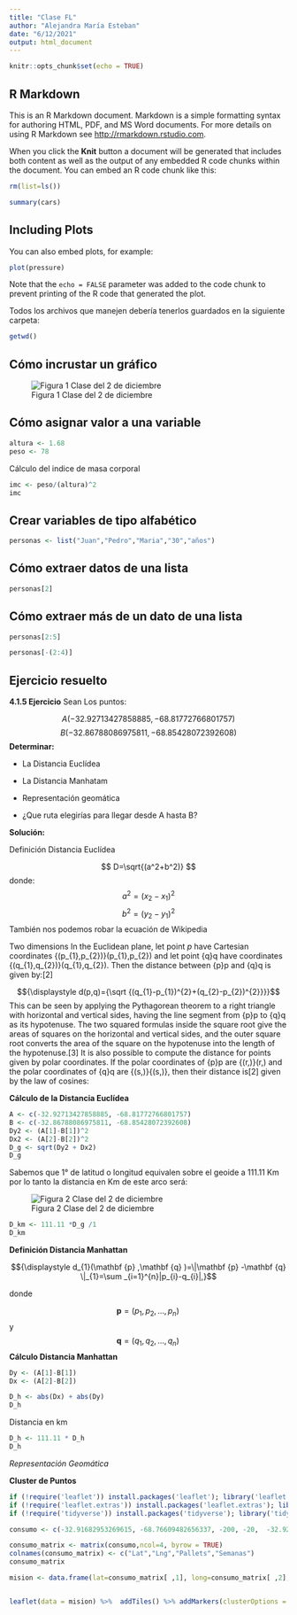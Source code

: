 ---
title: "Clase FL"
author: "Alejandra María Esteban"
date: "6/12/2021"
output: html_document
---

```{r setup, include=FALSE}
knitr::opts_chunk$set(echo = TRUE)
```

## R Markdown

This is an R Markdown document. Markdown is a simple formatting syntax for authoring HTML, PDF, and MS Word documents. For more details on using R Markdown see <http://rmarkdown.rstudio.com>.

When you click the **Knit** button a document will be generated that includes both content as well as the output of any embedded R code chunks within the document. You can embed an R code chunk like this:

```{r}
rm(list=ls())
```


```{r cars}
summary(cars)
```

## Including Plots

You can also embed plots, for example:

```{r pressure, echo=TRUE}
plot(pressure)
```

Note that the `echo = FALSE` parameter was added to the code chunk to prevent printing of the R code that generated the plot.

Todos los archivos que manejen debería tenerlos guardados en la siguiente carpeta:
```{r}
getwd()
```

## Cómo incrustar un gráfico

![Figura 1 Clase del 2 de diciembre](img/Triangulo.PNG)

## Cómo asignar valor a una variable

```{r}
altura <- 1.68
peso <- 78
```

Cálculo del indice de masa corporal

```{r}
imc <- peso/(altura)^2
imc
```
## Crear variables de tipo alfabético

```{r}
personas <- list("Juan","Pedro","Maria","30","años")
```

## Cómo extraer datos de una lista

```{r}
personas[2]
```
## Cómo extraer más de un dato de una lista
```{r}
personas[2:5]
```
```{r}
personas[-(2:4)]
```
## Ejercicio resuelto

**4.1.5 Ejercicio**
Sean Los puntos:


$$A (−32.92713427858885,−68.81772766801757)$$
$$B (−32.86788086975811,−68.85428072392608)$$
**Determinar:**

- La Distancia Euclídea

- La Distancia Manhatam

- Representación geomática

- ¿Que ruta elegirías para llegar desde A hasta B?

**Solución:**

Definición Distancia Euclídea 

$$ D=\sqrt{(a^2+b^2)} $$
donde: 
$$ a^2 = (x_2 - x_1 )^2$$
$$ b^2 = (y_2 - y_1 )^2$$
También nos podemos robar la ecuación de Wikipedia

Two dimensions
In the Euclidean plane, let point $p$ have Cartesian coordinates {\displaystyle (p_{1},p_{2})}(p_{1},p_{2}) and let point {\displaystyle q}q have coordinates {\displaystyle (q_{1},q_{2})}(q_{1},q_{2}). Then the distance between {\displaystyle p}p and {\displaystyle q}q is given by:[2]

$${\displaystyle d(p,q)={\sqrt {(q_{1}-p_{1})^{2}+(q_{2}-p_{2})^{2}}}}$$
This can be seen by applying the Pythagorean theorem to a right triangle with horizontal and vertical sides, having the line segment from {\displaystyle p}p to {\displaystyle q}q as its hypotenuse. The two squared formulas inside the square root give the areas of squares on the horizontal and vertical sides, and the outer square root converts the area of the square on the hypotenuse into the length of the hypotenuse.[3]
It is also possible to compute the distance for points given by polar coordinates. If the polar coordinates of {\displaystyle p}p are {\displaystyle (r,\theta )}(r,\theta ) and the polar coordinates of {\displaystyle q}q are {\displaystyle (s,\psi )}{\displaystyle (s,\psi )}, then their distance is[2] given by the law of cosines:


**Cálculo de la Distancia Euclídea**

```{r}
A <- c(-32.92713427858885, -68.81772766801757)
B <- c(-32.86788086975811, -68.85428072392608)
Dy2 <- (A[1]-B[1])^2
Dx2 <- (A[2]-B[2])^2
D_g <- sqrt(Dy2 + Dx2)
D_g
```

Sabemos que 1° de latitud o longitud equivalen sobre el geoide a 111.11 Km por lo tanto la distancia en Km de este arco será:

![Figura 2 Clase del 2 de diciembre](img/EquivalenciaLongKm.PNG)


```{r}
D_km <- 111.11 *D_g /1
D_km
```
**Definición Distancia Manhattan**


$${\displaystyle d_{1}(\mathbf {p} ,\mathbf {q} )=\|\mathbf {p} -\mathbf {q} \|_{1}=\sum _{i=1}^{n}|p_{i}-q_{i}|,}$$

donde 

$${\displaystyle \mathbf {p} =(p_{1},p_{2},\dots ,p_{n})\,}$$
y 
$${\displaystyle \mathbf {q} =(q_{1},q_{2},\dots ,q_{n})\,}$$
**Cálculo Distancia Manhattan**
```{r}
Dy <- (A[1]-B[1])
Dx <- (A[2]-B[2])

D_h <- abs(Dx) + abs(Dy)
D_h
```
Distancia en km
```{r}
D_h <- 111.11 * D_h
D_h
```
*Representación Geomática*

**Cluster de Puntos**
```{r}
if (!require('leaflet')) install.packages('leaflet'); library('leaflet')
if (!require('leaflet.extras')) install.packages('leaflet.extras'); library('leaflet.extras')
if (!require('tidyverse')) install.packages('tidyverse'); library('tidyverse')
```
```{r}
consumo <- c(-32.91682953269615, -68.76609482656337, -200, -20,  -32.92721825526954, -68.81768957684899,3 , 1 , -32.911401355733354, -68.82484400346665 , 5 ,4, -32.89442568503209, -68.83059940148742, 1,6, -32.892425579377154, -68.83308860323564 ,5 ,2, -32.896226807794974, -68.82193031473983 ,2,8 , -32.89855141165897, -68.80510778757831 ,4 , 4, -32.867593934431554, -68.85439436934425 ,3,2 , -32.872045010628426, -68.86456858203749 ,3,8 , -32.91498350785812, -68.84497345198642 ,1,5 , -32.92790119153266, -68.85940216631148 ,5,8 , -32.89427179600652, -68.7997089938368 ,2 ,4  )

consumo_matrix <- matrix(consumo,ncol=4, byrow = TRUE)
colnames(consumo_matrix) <- c("Lat","Lng","Pallets","Semanas")
consumo_matrix
```

```{r}
mision <- data.frame(lat=consumo_matrix[ ,1], long=consumo_matrix[ ,2], pallets=consumo_matrix[ ,3],semanas=consumo_matrix[ ,4],stringsAsFactors=FALSE)


leaflet(data = mision) %>%  addTiles() %>% addMarkers(clusterOptions = markerClusterOptions())
```




